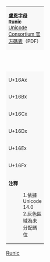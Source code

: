 {| class="wikitable nounderlines" style="border-collapse:collapse;background:#FFFFFF;font-size:large;text-align:center"
| colspan="17" style="background:#F8F8F8;font-size:small" | '''[[盧恩字母 (Unicode區段)|盧恩字母]]'''<br />'''Runic'''{{ref label|U16A0_as_of_Unicode_version|1}}{{ref label|U16A0_grey|2}}<br />[https://www.unicode.org/charts/PDF/U16A0.pdf Unicode Consortium 官方碼表]（PDF）
|- style="background:#F8F8F8;font-size:small"
| style="width:45pt" | &nbsp; || style="width:20pt"  | 0 || style="width:20pt"  | 1 || style="width:20pt"  | 2 || style="width:20pt"  | 3 || style="width:20pt"  | 4 || style="width:20pt"  | 5 || style="width:20pt"  | 6 || style="width:20pt"  | 7 || style="width:20pt"  | 8 || style="width:20pt"  | 9 || style="width:20pt"  | A || style="width:20pt"  | B || style="width:20pt"  | C || style="width:20pt"  | D || style="width:20pt"  | E || style="width:20pt"  | F
|-
| style="background:#F8F8F8;font-size:small" | U+16Ax
| title="U+16A0: RUNIC LETTER FEHU FEOH FE F" | ᚠ
| title="U+16A1: RUNIC LETTER V" | ᚡ
| title="U+16A2: RUNIC LETTER URUZ UR U" | ᚢ
| title="U+16A3: RUNIC LETTER YR" | ᚣ
| title="U+16A4: RUNIC LETTER Y" | ᚤ
| title="U+16A5: RUNIC LETTER W" | ᚥ
| title="U+16A6: RUNIC LETTER THURISAZ THURS THORN" | ᚦ
| title="U+16A7: RUNIC LETTER ETH" | ᚧ
| title="U+16A8: RUNIC LETTER ANSUZ A" | ᚨ
| title="U+16A9: RUNIC LETTER OS O" | ᚩ
| title="U+16AA: RUNIC LETTER AC A" | ᚪ
| title="U+16AB: RUNIC LETTER AESC" | ᚫ
| title="U+16AC: RUNIC LETTER LONG-BRANCH-OSS O" | ᚬ
| title="U+16AD: RUNIC LETTER SHORT-TWIG-OSS O" | ᚭ
| title="U+16AE: RUNIC LETTER O" | ᚮ
| title="U+16AF: RUNIC LETTER OE" | ᚯ
|-
| style="background:#F8F8F8;font-size:small" | U+16Bx
| title="U+16B0: RUNIC LETTER ON" | ᚰ
| title="U+16B1: RUNIC LETTER RAIDO RAD REID R" | ᚱ
| title="U+16B2: RUNIC LETTER KAUNA" | ᚲ
| title="U+16B3: RUNIC LETTER CEN" | ᚳ
| title="U+16B4: RUNIC LETTER KAUN K" | ᚴ
| title="U+16B5: RUNIC LETTER G" | ᚵ
| title="U+16B6: RUNIC LETTER ENG" | ᚶ
| title="U+16B7: RUNIC LETTER GEBO GYFU G" | ᚷ
| title="U+16B8: RUNIC LETTER GAR" | ᚸ
| title="U+16B9: RUNIC LETTER WUNJO WYNN W" | ᚹ
| title="U+16BA: RUNIC LETTER HAGLAZ H" | ᚺ
| title="U+16BB: RUNIC LETTER HAEGL H" | ᚻ
| title="U+16BC: RUNIC LETTER LONG-BRANCH-HAGALL H" | ᚼ
| title="U+16BD: RUNIC LETTER SHORT-TWIG-HAGALL H" | ᚽ
| title="U+16BE: RUNIC LETTER NAUDIZ NYD NAUD N" | ᚾ
| title="U+16BF: RUNIC LETTER SHORT-TWIG-NAUD N" | ᚿ
|-
| style="background:#F8F8F8;font-size:small" | U+16Cx
| title="U+16C0: RUNIC LETTER DOTTED-N" | ᛀ
| title="U+16C1: RUNIC LETTER ISAZ IS ISS I" | ᛁ
| title="U+16C2: RUNIC LETTER E" | ᛂ
| title="U+16C3: RUNIC LETTER JERAN J" | ᛃ
| title="U+16C4: RUNIC LETTER GER" | ᛄ
| title="U+16C5: RUNIC LETTER LONG-BRANCH-AR AE" | ᛅ
| title="U+16C6: RUNIC LETTER SHORT-TWIG-AR A" | ᛆ
| title="U+16C7: RUNIC LETTER IWAZ EOH" | ᛇ
| title="U+16C8: RUNIC LETTER PERTHO PEORTH P" | ᛈ
| title="U+16C9: RUNIC LETTER ALGIZ EOLHX" | ᛉ
| title="U+16CA: RUNIC LETTER SOWILO S" | ᛊ
| title="U+16CB: RUNIC LETTER SIGEL LONG-BRANCH-SOL S" | ᛋ
| title="U+16CC: RUNIC LETTER SHORT-TWIG-SOL S" | ᛌ
| title="U+16CD: RUNIC LETTER C" | ᛍ
| title="U+16CE: RUNIC LETTER Z" | ᛎ
| title="U+16CF: RUNIC LETTER TIWAZ TIR TYR T" | ᛏ
|-
| style="background:#F8F8F8;font-size:small" | U+16Dx
| title="U+16D0: RUNIC LETTER SHORT-TWIG-TYR T" | ᛐ
| title="U+16D1: RUNIC LETTER D" | ᛑ
| title="U+16D2: RUNIC LETTER BERKANAN BEORC BJARKAN B" | ᛒ
| title="U+16D3: RUNIC LETTER SHORT-TWIG-BJARKAN B" | ᛓ
| title="U+16D4: RUNIC LETTER DOTTED-P" | ᛔ
| title="U+16D5: RUNIC LETTER OPEN-P" | ᛕ
| title="U+16D6: RUNIC LETTER EHWAZ EH E" | ᛖ
| title="U+16D7: RUNIC LETTER MANNAZ MAN M" | ᛗ
| title="U+16D8: RUNIC LETTER LONG-BRANCH-MADR M" | ᛘ
| title="U+16D9: RUNIC LETTER SHORT-TWIG-MADR M" | ᛙ
| title="U+16DA: RUNIC LETTER LAUKAZ LAGU LOGR L" | ᛚ
| title="U+16DB: RUNIC LETTER DOTTED-L" | ᛛ
| title="U+16DC: RUNIC LETTER INGWAZ" | ᛜ
| title="U+16DD: RUNIC LETTER ING" | ᛝ
| title="U+16DE: RUNIC LETTER DAGAZ DAEG D" | ᛞ
| title="U+16DF: RUNIC LETTER OTHALAN ETHEL O" | ᛟ
|-
| style="background:#F8F8F8;font-size:small" | U+16Ex
| title="U+16E0: RUNIC LETTER EAR" | ᛠ
| title="U+16E1: RUNIC LETTER IOR" | ᛡ
| title="U+16E2: RUNIC LETTER CWEORTH" | ᛢ
| title="U+16E3: RUNIC LETTER CALC" | ᛣ
| title="U+16E4: RUNIC LETTER CEALC" | ᛤ
| title="U+16E5: RUNIC LETTER STAN" | ᛥ
| title="U+16E6: RUNIC LETTER LONG-BRANCH-YR" | ᛦ
| title="U+16E7: RUNIC LETTER SHORT-TWIG-YR" | ᛧ
| title="U+16E8: RUNIC LETTER ICELANDIC-YR" | ᛨ
| title="U+16E9: RUNIC LETTER Q" | ᛩ
| title="U+16EA: RUNIC LETTER X" | ᛪ
| title="U+16EB: RUNIC SINGLE PUNCTUATION" | ᛫
| title="U+16EC: RUNIC MULTIPLE PUNCTUATION" | ᛬
| title="U+16ED: RUNIC CROSS PUNCTUATION" | ᛭
| title="U+16EE: RUNIC ARLAUG SYMBOL" | ᛮ
| title="U+16EF: RUNIC TVIMADUR SYMBOL" | ᛯ
|-
| style="background:#F8F8F8;font-size:small" | U+16Fx
| title="U+16F0: RUNIC BELGTHOR SYMBOL" | ᛰ
| title="U+16F1: RUNIC LETTER K" | ᛱ
| title="U+16F2: RUNIC LETTER SH" | ᛲ
| title="U+16F3: RUNIC LETTER OO" | ᛳ
| title="U+16F4: RUNIC LETTER FRANKS CASKET OS" | ᛴ
| title="U+16F5: RUNIC LETTER FRANKS CASKET IS" | ᛵ
| title="U+16F6: RUNIC LETTER FRANKS CASKET EH" | ᛶ
| title="U+16F7: RUNIC LETTER FRANKS CASKET AC" | ᛷ
| title="U+16F8: RUNIC LETTER FRANKS CASKET AESC" | ᛸ
| title="Reserved" style="background-color:#CCCCCC;" |  
| title="Reserved" style="background-color:#CCCCCC;" |  
| title="Reserved" style="background-color:#CCCCCC;" |  
| title="Reserved" style="background-color:#CCCCCC;" |  
| title="Reserved" style="background-color:#CCCCCC;" |  
| title="Reserved" style="background-color:#CCCCCC;" |  
| title="Reserved" style="background-color:#CCCCCC;" |  
|-
| colspan="17" style="background:#F8F8F8;font-size:small;text-align:left" | '''注釋'''
:1.{{note|U16A0_as_of_Unicode_version}}依據 Unicode 14.0
:2.{{note|U16A0_grey}}灰色區域為未分配碼位
|}<noinclude>
{{Documentation|Template:Unicode chart/block documentation}}
[[Category:Unicode模板|Runic]]
</noinclude>